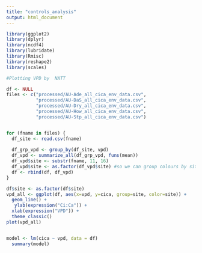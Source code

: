 ```yaml
---
title: "controls_analysis"
output: html_document
---
```


```r
library(ggplot2)
library(dplyr)
library(ncdf4)
library(lubridate)
library(Rmisc)
library(reshape2)
library(scales)
```


```r

#Plotting VPD by  NATT

df <- NULL
files <- c("processed/AU-Ade_all_cica_env_data.csv", 
           "processed/AU-DaS_all_cica_env_data.csv", 
           "processed/AU-Dry_all_cica_env_data.csv", 
           "processed/AU-How_all_cica_env_data.csv",
           "processed/AU-Stp_all_cica_env_data.csv") 


for (fname in files) {
  df_site <- read.csv(fname)
  
  df_grp_vpd <- group_by(df_site, vpd) 
  df_vpd <- summarize_all(df_grp_vpd, funs(mean)) 
  df_vpd$site <- substr(fname, 11, 16)
  df_vpd$site <- as.factor(df_vpd$site) #so we can group colours by site
  df <- rbind(df, df_vpd) 
}

df$site <- as.factor(df$site)
vpd_all <- ggplot(df, aes(x=vpd, y=cica, group=site, color=site)) + 
  geom_line() + 
   ylab(expression("Ci:Ca")) +
  xlab(expression("VPD")) +
  theme_classic() 
plot(vpd_all)



```

```r
model <- lm(cica ~ vpd, data = df)
  summary(model)
```

